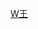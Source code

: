 {{Navbox
| name  = 嘉定王畮家族
| title = 嘉定王-{畮}-家族
| state = {{{state<includeonly>|collapsed</includeonly>}}}
| list1 =
<center>
{{familytree/start | style=font-size: 100%;}}
{{familytree | | | | | | | | | | | | |  a  | | | | | | |a=[[王畮|王-{畮}-]]}}
{{familytree | | | | | | | | | |,|-|-|-|^|-|-|-|.| | | | | | | | |}}
{{familytree | | | | | | | | | b1  | | | | | | b2  | | | | |b1=[[王敬铭]]|b2=[[王辅铭]]}}
{{familytree | | | | | | | | | | | | | | | | | |!| | | | | | | | |}}
{{familytree | | | | | | | | | | | | | | | | | z1  | | | | | |z1=[[王元令]]}}
{{familytree/end}}
</center>
<br />
|below = 
|belowstyle = text-align:left;
}}<noinclude>
[[Category:中国家族模板|W王]]
</noinclude>